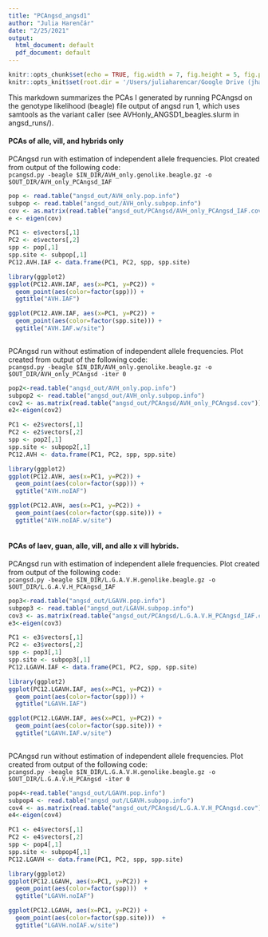 ```yaml
---
title: "PCAngsd_angsd1"
author: "Julia Harenčár"
date: "2/25/2021"
output:
  html_document: default
  pdf_document: default
---
```


```r
knitr::opts_chunk$set(echo = TRUE, fig.width = 7, fig.height = 5, fig.path = 'PCAngsd_figs/')
knitr::opts_knit$set(root.dir = '/Users/juliaharencar/Google Drive (jharenca@ucsc.edu)/GitHub/seq_analysis/ANGSD')
```
 This markdown summarizes the PCAs I generated by running PCAngsd on the genotype likelihood (beagle) file output of angsd run 1, which uses samtools as the variant caller (see AVHonly_ANGSD1_beagles.slurm in angsd_runs/).
 
#### PCAs of alle, vill, and hybrids only

PCAngsd run with estimation of independent allele frequencies.
Plot created from output of the following code:\
`pcangsd.py -beagle $IN_DIR/AVH_only.genolike.beagle.gz -o $OUT_DIR/AVH_only_PCAngsd_IAF`


```r

pop <- read.table("angsd_out/AVH_only.pop.info")
subpop <- read.table("angsd_out/AVH_only.subpop.info")
cov <- as.matrix(read.table("angsd_out/PCAngsd/AVH_only_PCAngsd_IAF.cov"))
e <- eigen(cov)

PC1 <- e$vectors[,1]
PC2 <- e$vectors[,2]
spp <- pop[,1]
spp.site <- subpop[,1]
PC12.AVH.IAF <- data.frame(PC1, PC2, spp, spp.site)

library(ggplot2)
ggplot(PC12.AVH.IAF, aes(x=PC1, y=PC2)) +
  geom_point(aes(color=factor(spp))) +
  ggtitle("AVH.IAF")

ggplot(PC12.AVH.IAF, aes(x=PC1, y=PC2)) +
  geom_point(aes(color=factor(spp.site))) +
  ggtitle("AVH.IAF.w/site")
  
```


PCAngsd run without estimation of independent allele frequencies.
Plot created from output of the following code:\
`pcangsd.py -beagle $IN_DIR/AVH_only.genolike.beagle.gz -o $OUT_DIR/AVH_only_PCAngsd -iter 0`


```r

pop2<-read.table("angsd_out/AVH_only.pop.info")
subpop2 <- read.table("angsd_out/AVH_only.subpop.info")
cov2 <- as.matrix(read.table("angsd_out/PCAngsd/AVH_only_PCAngsd.cov"))
e2<-eigen(cov2)

PC1 <- e2$vectors[,1]
PC2 <- e2$vectors[,2]
spp <- pop2[,1]
spp.site <- subpop2[,1]
PC12.AVH <- data.frame(PC1, PC2, spp, spp.site)

library(ggplot2)
ggplot(PC12.AVH, aes(x=PC1, y=PC2)) +
  geom_point(aes(color=factor(spp))) +
  ggtitle("AVH.noIAF")

ggplot(PC12.AVH, aes(x=PC1, y=PC2)) +
  geom_point(aes(color=factor(spp.site))) +
  ggtitle("AVH.noIAF.w/site")
  
```

#### PCAs of laev, guan, alle, vill, and alle x vill hybrids.

PCAngsd run with estimation of independent allele frequencies.
Plot created from output of the following code:\
`pcangsd.py -beagle $IN_DIR/L.G.A.V.H.genolike.beagle.gz -o $OUT_DIR/L.G.A.V.H_PCAngsd_IAF`

```r

pop3<-read.table("angsd_out/LGAVH.pop.info")
subpop3 <- read.table("angsd_out/LGAVH.subpop.info")
cov3 <- as.matrix(read.table("angsd_out/PCAngsd/L.G.A.V.H_PCAngsd_IAF.cov"))
e3<-eigen(cov3)

PC1 <- e3$vectors[,1]
PC2 <- e3$vectors[,2]
spp <- pop3[,1]
spp.site <- subpop3[,1]
PC12.LGAVH.IAF <- data.frame(PC1, PC2, spp, spp.site)

library(ggplot2)
ggplot(PC12.LGAVH.IAF, aes(x=PC1, y=PC2)) +
  geom_point(aes(color=factor(spp))) +
  ggtitle("LGAVH.IAF")

ggplot(PC12.LGAVH.IAF, aes(x=PC1, y=PC2)) +
  geom_point(aes(color=factor(spp.site))) +
  ggtitle("LGAVH.IAF.w/site")
  
```


PCAngsd run without estimation of independent allele frequencies.
Plot created from output of the following code:\
`pcangsd.py -beagle $IN_DIR/L.G.A.V.H.genolike.beagle.gz -o $OUT_DIR/L.G.A.V.H_PCAngsd -iter 0`

```r

pop4<-read.table("angsd_out/LGAVH.pop.info")
subpop4 <- read.table("angsd_out/LGAVH.subpop.info")
cov4 <- as.matrix(read.table("angsd_out/PCAngsd/L.G.A.V.H_PCAngsd.cov"))
e4<-eigen(cov4)

PC1 <- e4$vectors[,1]
PC2 <- e4$vectors[,2]
spp <- pop4[,1]
spp.site <- subpop4[,1]
PC12.LGAVH <- data.frame(PC1, PC2, spp, spp.site)

library(ggplot2)
ggplot(PC12.LGAVH, aes(x=PC1, y=PC2)) +
  geom_point(aes(color=factor(spp)))  +
  ggtitle("LGAVH.noIAF")

ggplot(PC12.LGAVH, aes(x=PC1, y=PC2)) +
  geom_point(aes(color=factor(spp.site)))  +
  ggtitle("LGAVH.noIAF.w/site")
  
```
